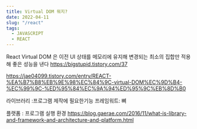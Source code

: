 ```yaml
---
title: Virtual DOM 뭐지? 
date: 2022-04-11
slug: "/react"
tags:
  - JAVASCRIPT
  - REACT
--- 
```



React Virtual DOM 은
이전 UI 상태를 메모리에 유지해 변경되는 최소의 집합만 적용해 좋은 성능을 낸다
https://bigstupid.tistory.com/37

https://jae04099.tistory.com/entry/REACT-%EA%B7%B8%EB%9E%98%EC%84%9C-virtual-DOM%EC%9D%B4-%EC%99%9C-%ED%95%84%EC%9A%94%ED%95%9C%EB%8D%B0


라이브러리 :프로그램 제작에 필요한기능
프레임워트: 뼈

플랫폼 : 프로그램 실행 환경
https://blog.gaerae.com/2016/11/what-is-library-and-framework-and-architecture-and-platform.html

